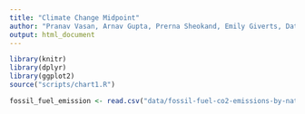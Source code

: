```yaml
---
title: "Climate Change Midpoint"
author: "Pranav Vasan, Arnav Gupta, Prerna Sheokand, Emily Giverts, Datta Dave"
output: html_document
---
```


```r
library(knitr)
library(dplyr)
library(ggplot2)
source("scripts/chart1.R")
```

```r
fossil_fuel_emission <- read.csv("data/fossil-fuel-co2-emissions-by-nation.csv")
```

